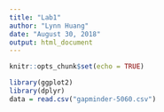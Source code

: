 ```yaml
---
title: "Lab1"
author: "Lynn Huang"
date: "August 30, 2018"
output: html_document
---
```


```r
knitr::opts_chunk$set(echo = TRUE)
```

```r
library(ggplot2)
library(dplyr)
data = read.csv("gapminder-5060.csv")
```